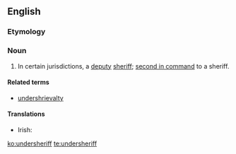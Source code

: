 ==English==

===Etymology===
{{prefix|under|sheriff}}

===Noun===
{{en-noun}}

# In certain jurisdictions, a [[deputy]] [[sheriff]]; [[second in command]] to a sheriff.

====Related terms====
* [[undershrievalty]]

====Translations====
{{trans-top|deputy sheriff; second in command to a sheriff}}
* Irish: {{t-|ga|foshirriam|m}}
{{trans-mid}}
{{trans-bottom}}

[[ko:undersheriff]]
[[te:undersheriff]]